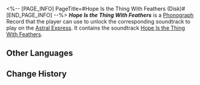 <%-- [PAGE_INFO]
PageTitle=#Hope Is the Thing With Feathers (Disk)#
[END_PAGE_INFO] --%>
{{Item Infobox
|title       = ''Hope Is the Thing With Feathers''
|id          = 210334
|image       = Item Hope Is the Thing With Feathers (Disk).png{{subst:void|<!--$UPLOAD:<<SpriteOutput/ItemFigures/210001.png>-<Item Hope Is the Thing With Feathers (Disk).png>-<Item Icons>>-->}}
|type        = Disk
|invCategory = Valuables
|rarity      = 3
|effect      = 
|description = A record that can be played on the Express' phonograph. It might be a chance acquisition or a gift from someone else. All sorts of memories surge up when the music plays &mdash; the smiles, encounters, touches, and the excitement of battle. Maybe that is why people still collect records even as society rapidly advances.<br />The current record contains the track "Hope Is the Thing With Feathers."
}}
{{Description|''"Hope" is the thing with feathers - That perches in the soul - And sings the tune without the words - And never stops - at all.''}}
'''''Hope Is the Thing With Feathers''''' is a [[Phonograph]] Record that the player can use to unlock the corresponding soundtrack to play on the [[Astral Express]]. It contains the soundtrack [[Hope Is the Thing With Feathers]].

==Other Languages==
{{Other Languages
|en   = ''Hope Is the Thing With Feathers''
|zhs  = 《希望有羽毛和翅膀》
|zht  = 《希望有羽毛和翅膀》
|ja   = 『翼の生えた希望』
|ko   = ≪희망은 날개 달린 것≫
|es   = La esperanza es esa cosa con plumas
|fr   = ''Hope Is the Thing With Feathers''
|ru   = Hope Is the Thing With Feathers
|th   = "Hope Is the Thing With Feathers"
|vi   = "Hy Vọng Có Lông Vũ Và Đôi Cánh"
|de   = „Hope Is the Thing With Feathers“
|id   = "Hope Is the Thing With Feathers"
|pt   = "Hope Is the Thing With Feathers"
}}

==Change History==
{{Change History|2.2}}